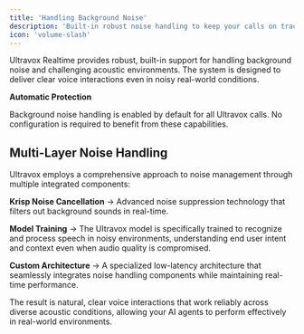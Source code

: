 ```yaml
---
title: 'Handling Background Noise'
description: 'Built-in robust noise handling to keep your calls on track and fast.'
icon: 'volume-slash'
---
```


Ultravox Realtime provides robust, built-in support for handling background noise and challenging acoustic environments. The system is designed to deliver clear voice interactions even in noisy real-world conditions.

<Note>
  <b>Automatic Protection</b>
  
  Background noise handling is enabled by default for all Ultravox calls. No configuration is required to benefit from these capabilities.
</Note>

## Multi-Layer Noise Handling

Ultravox employs a comprehensive approach to noise management through multiple integrated components:

**Krisp Noise Cancellation** → Advanced noise suppression technology that filters out background sounds in real-time.

**Model Training** → The Ultravox model is specifically trained to recognize and process speech in noisy environments, understanding end user intent and context even when audio quality is compromised.

**Custom Architecture** → A specialized low-latency architecture that seamlessly integrates noise handling components while maintaining real-time performance.

The result is natural, clear voice interactions that work reliably across diverse acoustic conditions, allowing your AI agents to perform effectively in real-world environments.